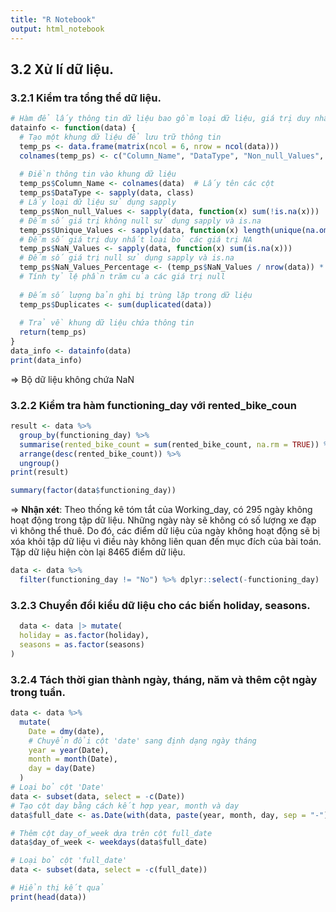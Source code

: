 ---
title: "R Notebook"
output: html_notebook
---
## 3.2 Xử lí dữ liệu.

### 3.2.1 Kiểm tra tổng thể dữ liệu.

```{r}
# Hàm để lấy thông tin dữ liệu bao gồm loại dữ liệu, giá trị duy nhất, và giá trị null
datainfo <- function(data) {
  # Tạo một khung dữ liệu để lưu trữ thông tin
  temp_ps <- data.frame(matrix(ncol = 6, nrow = ncol(data)))
  colnames(temp_ps) <- c("Column_Name", "DataType", "Non_null_Values", "Unique_Values", "NaN_Values_Percentage", "Duplicates")
  
  # Điền thông tin vào khung dữ liệu
  temp_ps$Column_Name <- colnames(data)  # Lấy tên các cột
  temp_ps$DataType <- sapply(data, class)  
  # Lấy loại dữ liệu sử dụng sapply
  temp_ps$Non_null_Values <- sapply(data, function(x) sum(!is.na(x)))  
  # Đếm số giá trị không null sử dụng sapply và is.na
  temp_ps$Unique_Values <- sapply(data, function(x) length(unique(na.omit(x))))  
  # Đếm số giá trị duy nhất loại bỏ các giá trị NA
  temp_ps$NaN_Values <- sapply(data, function(x) sum(is.na(x)))  
  # Đếm số giá trị null sử dụng sapply và is.na
  temp_ps$NaN_Values_Percentage <- (temp_ps$NaN_Values / nrow(data)) * 100  
  # Tính tỷ lệ phần trăm của các giá trị null
  
  # Đếm số lượng bản ghi bị trùng lặp trong dữ liệu
  temp_ps$Duplicates <- sum(duplicated(data))
  
  # Trả về khung dữ liệu chứa thông tin
  return(temp_ps)
}
data_info <- datainfo(data)
print(data_info)
```

=\> Bộ dữ liệu không chứa NaN

### 3.2.2 Kiểm tra hàm functioning_day với rented_bike_coun

```{r}
result <- data %>%
  group_by(functioning_day) %>%
  summarise(rented_bike_count = sum(rented_bike_count, na.rm = TRUE)) %>%
  arrange(desc(rented_bike_count)) %>%
  ungroup()
print(result)
```

```{r}
summary(factor(data$functioning_day))
```

=\> **Nhận xét**: Theo thống kê tóm tắt của Working_day, có 295 ngày không hoạt động trong tập dữ liệu.
Những ngày này sẽ không có số lượng xe đạp vì không thể thuê.
Do đó, các điểm dữ liệu của ngày không hoạt động sẽ bị xóa khỏi tập dữ liệu vì điều này không liên quan đến mục đích của bài toán.
Tập dữ liệu hiện còn lại 8465 điểm dữ liệu.

```{r}
data <- data %>%
  filter(functioning_day != "No") %>% dplyr::select(-functioning_day)
```

### 3.2.3 Chuyển đổi kiểu dữ liệu cho các biến holiday, seasons.

```{r}
  data <- data |> mutate(
  holiday = as.factor(holiday),
  seasons = as.factor(seasons)
)
```

### 3.2.4 Tách thời gian thành ngày, tháng, năm và thêm cột ngày trong tuần.

```{r}
data <- data %>%
  mutate(
    Date = dmy(date),  
    # Chuyển đổi cột 'date' sang định dạng ngày tháng
    year = year(Date),
    month = month(Date),
    day = day(Date)
  )
# Loại bỏ cột 'Date'
data <- subset(data, select = -c(Date))
# Tạo cột day bằng cách kết hợp year, month và day
data$full_date <- as.Date(with(data, paste(year, month, day, sep = "-")), format = "%Y-%m-%d")

# Thêm cột day_of_week dựa trên cột full_date
data$day_of_week <- weekdays(data$full_date)

# Loại bỏ cột 'full_date'
data <- subset(data, select = -c(full_date))

# Hiển thị kết quả
print(head(data))
```
